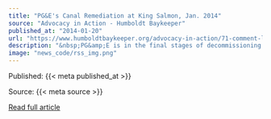 ```yaml
---
title: "PG&E's Canal Remediation at King Salmon, Jan. 2014"
source: "Advocacy in Action - Humboldt Baykeeper"
published_at: "2014-01-20"
url: "https://www.humboldtbaykeeper.org/advocacy-in-action/71-comment-letters/876-pgaes-canal-remediation-at-king-salmon-jan-2014"
description: "&nbsp;PG&amp;E is in the final stages of decommissioning the Humboldt Bay Power Plant, the first commerically-licensed nuclear power plant in the U.S. The discarge and intake canals at the King Salmon plant will be remediated to remove contaminated sediment and soil.&nbsp;Click HERE to read our comments on the Mitigated Negative Declaration that will be consider by the Humboldt Bay Harbor, Recreation, and Conservation District on Thursday, Jan. 23, 2014."
image: "news_code/rss_img.png"
---
```



  Published: {{< meta published_at >}}
  

  Source: {{< meta source >}}
  

  [Read full article]({{< meta url >}})
  

